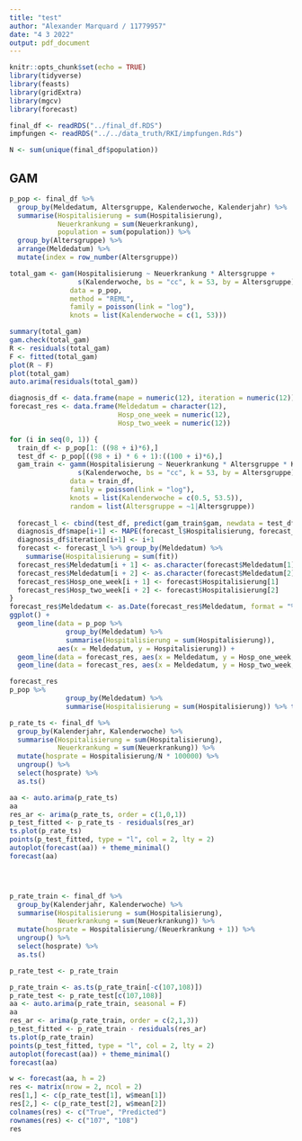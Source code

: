 ```yaml
---
title: "test"
author: "Alexander Marquard / 11779957"
date: "4 3 2022"
output: pdf_document
---
```


```r
knitr::opts_chunk$set(echo = TRUE)
library(tidyverse)
library(feasts)
library(gridExtra)
library(mgcv)
library(forecast)
```

```r
final_df <- readRDS("../final_df.RDS")
impfungen <- readRDS("../../data_truth/RKI/impfungen.Rds")

N <- sum(unique(final_df$population))
```

## GAM
```r
p_pop <- final_df %>%
  group_by(Meldedatum, Altersgruppe, Kalenderwoche, Kalenderjahr) %>%
  summarise(Hospitalisierung = sum(Hospitalisierung),
            Neuerkrankung = sum(Neuerkrankung),
            population = sum(population)) %>%
  group_by(Altersgruppe) %>%
  arrange(Meldedatum) %>%
  mutate(index = row_number(Altersgruppe))

total_gam <- gam(Hospitalisierung ~ Neuerkrankung * Altersgruppe +
                 s(Kalenderwoche, bs = "cc", k = 53, by = Altersgruppe),
               data = p_pop,
               method = "REML",
               family = poisson(link = "log"),
               knots = list(Kalenderwoche = c(1, 53)))

summary(total_gam)
gam.check(total_gam)
R <- residuals(total_gam)
F <- fitted(total_gam)
plot(R ~ F)
plot(total_gam)
auto.arima(residuals(total_gam))
```

```r

diagnosis_df <- data.frame(mape = numeric(12), iteration = numeric(12))
forecast_res <- data.frame(Meldedatum = character(12), 
                           Hosp_one_week = numeric(12), 
                           Hosp_two_week = numeric(12))

for (i in seq(0, 1)) {
  train_df <- p_pop[1: ((98 + i)*6),]
  test_df <- p_pop[((98 + i) * 6 + 1):((100 + i)*6),]
  gam_train <- gamm(Hospitalisierung ~ Neuerkrankung * Altersgruppe * Kalenderjahr +
                 s(Kalenderwoche, bs = "cc", k = 53, by = Altersgruppe),
               data = train_df,
               family = poisson(link = "log"),
               knots = list(Kalenderwoche = c(0.5, 53.5)),
               random = list(Altersgruppe = ~1|Altersgruppe))
  
  forecast_l <- cbind(test_df, predict(gam_train$gam, newdata = test_df, type = "response", se.fit = T))
  diagnosis_df$mape[i+1] <- MAPE(forecast_l$Hospitalisierung, forecast_l$fit)
  diagnosis_df$iteration[i+1] <- i+1
  forecast <- forecast_l %>% group_by(Meldedatum) %>%
    summarise(Hospitalisierung = sum(fit))
  forecast_res$Meldedatum[i + 1] <- as.character(forecast$Meldedatum[1])
  forecast_res$Meldedatum[i + 2] <- as.character(forecast$Meldedatum[2])
  forecast_res$Hosp_one_week[i + 1] <- forecast$Hospitalisierung[1]
  forecast_res$Hosp_two_week[i + 2] <- forecast$Hospitalisierung[2]
}
forecast_res$Meldedatum <- as.Date(forecast_res$Meldedatum, format = "%Y-%m-%d")
ggplot() +
  geom_line(data = p_pop %>% 
              group_by(Meldedatum) %>% 
              summarise(Hospitalisierung = sum(Hospitalisierung)), 
            aes(x = Meldedatum, y = Hospitalisierung)) +
  geom_line(data = forecast_res, aes(x = Meldedatum, y = Hosp_one_week, col = "red")) +
  geom_line(data = forecast_res, aes(x = Meldedatum, y = Hosp_two_week, col = "yellow"))

forecast_res
p_pop %>% 
              group_by(Meldedatum) %>% 
              summarise(Hospitalisierung = sum(Hospitalisierung)) %>% tail(20)
```





```r
p_rate_ts <- final_df %>%
  group_by(Kalenderjahr, Kalenderwoche) %>%
  summarise(Hospitalisierung = sum(Hospitalisierung), 
            Neuerkrankung = sum(Neuerkrankung)) %>%
  mutate(hosprate = Hospitalisierung/N * 100000) %>%
  ungroup() %>% 
  select(hosprate) %>%
  as.ts()

aa <- auto.arima(p_rate_ts)
aa
res_ar <- arima(p_rate_ts, order = c(1,0,1))
p_test_fitted <- p_rate_ts - residuals(res_ar) 
ts.plot(p_rate_ts)
points(p_test_fitted, type = "l", col = 2, lty = 2)
autoplot(forecast(aa)) + theme_minimal()
forecast(aa)




p_rate_train <- final_df %>%
  group_by(Kalenderjahr, Kalenderwoche) %>%
  summarise(Hospitalisierung = sum(Hospitalisierung), 
            Neuerkrankung = sum(Neuerkrankung)) %>%
  mutate(hosprate = Hospitalisierung/(Neuerkrankung + 1)) %>%
  ungroup() %>% 
  select(hosprate) %>% 
  as.ts()

p_rate_test <- p_rate_train

p_rate_train <- as.ts(p_rate_train[-c(107,108)])
p_rate_test <- p_rate_test[c(107,108)]
aa <- auto.arima(p_rate_train, seasonal = F)
aa
res_ar <- arima(p_rate_train, order = c(2,1,3))
p_test_fitted <- p_rate_train - residuals(res_ar) 
ts.plot(p_rate_train)
points(p_test_fitted, type = "l", col = 2, lty = 2)
autoplot(forecast(aa)) + theme_minimal()
forecast(aa)

w <- forecast(aa, h = 2)
res <- matrix(nrow = 2, ncol = 2)
res[1,] <- c(p_rate_test[1], w$mean[1])
res[2,] <- c(p_rate_test[2], w$mean[2])
colnames(res) <- c("True", "Predicted")
rownames(res) <- c("107", "108")
res
```
